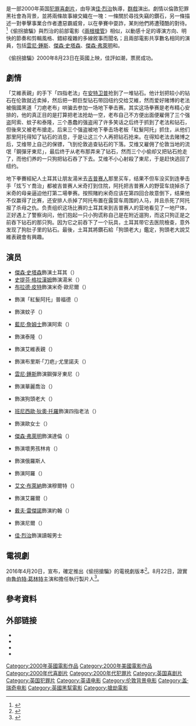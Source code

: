 {{noteTA
|G1=Show
|G2=Movie
}}
{{Infobox film
| name           = 偷拐搶騙
| original_name  = {{lang|en|''Snatch''}}
| image          = Snatch_ver4.jpg
| border         = 
| image_size     =
| caption        = 英国海报
| director       = [[佳·烈治|佳·烈治]]
| producer       = [[马修·沃恩|马修·沃恩]]
| writer         = 佳·烈治
| starring       = [[班尼西歐·狄奧·托羅|班尼西歐·狄奧·托羅]]<br />{{link-en|丹尼斯·法瑞那|Dennis Farina}}<br />{{link-en|亞倫·福德|Alan Ford (actor)}}<br />[[傑森·弗萊明|傑森·弗萊明]]<br />{{link-en|羅比·吉|Robbie Gee}}<br />[[史提芬·格拉漢姆|史提芬·格拉漢姆]]<br />[[藍尼·詹姆士|藍尼·詹姆士]]<br />[[雲尼·鍾斯|雲尼·鍾斯]]<br />[[布拉德·皮特|布拉德·皮特]]<br />{{link-en|瑞德·薛比吉亞|Rade Šerbedžija}}<br />[[傑森·史塔森|傑森·史塔森]]
| music          = {{link-en|約翰·墨菲|John Murphy (composer)}}
| cinematography = 提姆·莫里斯-瓊斯（{{lang|en|Tim Maurice-Jones}}）
| editing        = {{link-en|喬恩·哈里斯|Jon Harris (director)}}
| studio         = [[佳·烈治|SKA Films]]
| distributor    = [[哥伦比亚电影公司|哥伦比亚电影公司]]（英國）<br />[[幕寶電影公司|幕寶電影公司]]（美國）
| released       = {{Film date|df=y|2000|08|23|英國|2001|01|19|美國}}
| runtime        = 102分钟<ref>{{Cite web |url = https://www.bbfc.co.uk/releases/snatch-5 |title = SNATCH |publisher = British Board of Film Classification |language = en |accessdate = 2018-10-31 |archive-date = 2020-10-22 |archive-url = https://web.archive.org/web/20201022103952/https://www.bbfc.co.uk/releases/snatch-5 |dead-url = no }}</ref>
| country        = 英国<br />美國<ref>{{Cite web |url = https://www.bfi.org.uk/films-tv-people/4ce2b83954500 |title = Snatch (2000) |publisher = British Film Institute |language = en |accessdate = 2018-10-31 |archive-date = 2020-10-26 |archive-url = https://web.archive.org/web/20201026112054/https://www2.bfi.org.uk/films-tv-people/4ce2b83954500 |dead-url = no }}</ref>
| language       = 英语
| budget         = 1000萬美元
| gross          = 8355萬美元<ref>{{cite web |url=http://www.boxofficemojo.com/movies/?id=snatch.htm |title=Snatch (2000) |publisher=Box Office Mojo |date= |accessdate=2010-03-28 |archive-date=2019-10-08 |archive-url=https://web.archive.org/web/20191008191428/https://www.boxofficemojo.com/movies/?id=snatch.htm |dead-url=no }}</ref>
| cn_name        = 偷拐抢骗
| hk_name        = 邊個夠我薑
| tw_name        = 偷拐搶騙
|}}

{{作品名稱|name=''Snatch''|hk=邊個夠我薑|tw=偷拐搶騙|equiv-cn=tw}}是一部2000年英国[[犯罪片|犯罪]][[喜劇片|喜劇片]]，由导演[[佳·烈治|佳·烈治]]執導，[[群戲|群戲]]演出。劇情以倫敦犯罪黑社會為背景，並將兩條故事線交織在一塊：一條關於尋找失竊的鑽石，另一條描述一對拳擊事業合作者遭惡霸威脅，以在拳賽中耍詐，某則他們將遭殘酷的對待。<ref>{{Cite web |url=http://www.reelviews.net/php_review_template.php?identifier=1358 |title=Snatch |accessdate=2013-07-20 |archive-date=2015-02-27 |archive-url=https://web.archive.org/web/20150227125556/http://www.reelviews.net/php_review_template.php?identifier=1358 |dead-url=no }}</ref>《偷拐搶騙》與烈治的前部電影《[[兩根槍管|兩根槍管]]》相似，以動感十足的導演方向、明快的節奏和剪輯風格、錯綜複雜的多線敘事而聞名；且兩部電影共享數名相同的演員，包括[[雲尼·鍾斯|雲尼·鍾斯]]、[[傑森·史塔森|傑森·史塔森]]、[[傑森·弗萊明|傑森·弗萊明]]和{{link-en|亞倫·福德|Alan Ford (actor)}}。

《偷拐搶騙》2000年8月23日在英國上映，佳評如潮，票房成功。

== 劇情 ==
「艾維表親」的手下「四指老法」在[[安特卫普|安特卫普]]抢到了一堆钻石。他计划把较小的钻石在伦敦就近卖掉，然后把一颗巨型钻石带回纽约交给艾維，然而爱好赌博的老法被俄國黑道「刀疤老布」哄骗去参加一场地下拳击赛。其实这场拳赛是老布精心安排的，他的真正目的是打算把老法抢劫一空，老布自己不方便出面便雇佣了三个强盗阿索、蚊子和泰隆，三个愚蠢的强盗闹了许多笑话之后终于抓到了老法和钻石，但後來又被老布搶走。后来三个强盗被地下拳击场老板「紅髮阿托」抓住，从他们那里阿托得知了钻石的消息，于是让这三个人再把钻石抢来。在得知老法去赌博之后，艾维带上自己的保镖，飞到伦敦追查钻石的下落。艾维又雇佣了伦敦当地的流氓「鋼彈牙東尼」，最后终于从老布那弄来了钻石，然而三个小偷却又把钻石抢走了，而他们养的一只狗把钻石吞了下去。艾维不小心射殺了東尼，于是赶快逃回了纽约。

地下拳賽經紀人土耳其让朋友湯米去[[愛爾蘭流浪者|吉普赛人]]那里买车，结果不但车没买到连拳击手「炫ㄎㄚ喬治」都被吉普赛人米奇打到住院，阿托把吉普赛人的野营车烧掉杀了米奇的母亲逼迫他打第二場拳赛。按照賭約米奇应该在第四回合故意倒下，结果他不仅赢得了比赛，还安排人杀掉了阿托布置在露营车周围的人马，并且杀死了阿托报了杀母之仇。负责组织这场比赛的土耳其来到吉普赛人的营地看见了一地尸体，正好遇上了警察询问，他们抱起一只小狗谎称自己是在附近遛狗，而这只狗正是之前吞下钻石的那只狗。因为它之前吞下了一个玩具，土耳其带它去医院檢查，意外发现了狗肚子里的钻石。最後，土耳其將鑽石給「狗頭老大」鑑定，狗頭老大說艾維表親會有興趣。

== 演员 ==
* [[傑森·史塔森|傑森·史塔森]]飾演土耳其（{{lang|en|Turkish}}）
* [[史提芬·格拉漢姆|史提芬·格拉漢姆]]飾演湯米（{{lang|en|Tommy}}）
* [[布拉德·皮特|布拉德·皮特]]飾演米奇·歐尼爾（{{lang|en|Mickey O'Neil}}）
* {{link-en|亞倫·福德|Alan Ford (actor)}}飾演「紅髮阿托」普福德（{{lang|en|"Brick Top" Pulford}}）
* {{link-en|羅比·吉|Robbie Gee}}飾演蚊子（{{lang|en|Vinny}}）
* [[藍尼·詹姆士|藍尼·詹姆士]]飾演阿索（{{lang|en|Sol}}）
* {{link-en|阿德 (演員)|Ade (actor)|阿德}}飾演泰隆（{{lang|en|Tyrone}}）
* {{link-en|丹尼斯·法瑞那|Dennis Farina}}飾演艾維表親（{{lang|en|Cousin Avi}}）
* {{link-en|瑞德·薛比吉亞|Rade Šerbedžija}}飾演布里斯·「刀疤」·尤里諾夫（{{lang|en|Boris "The Blade" Yurinov}}）
* [[雲尼·鍾斯|雲尼·鍾斯]]飾演鋼彈牙東尼（{{lang|en|Bullet Tooth Tony}}）
* {{link-en|亞當·福格提|Adam Fogerty}}飾演華麗喬治（{{lang|en|Gorgeous George}}）
* {{link-en|邁克·里德|Mike Reid (actor)}}飾演狗頭老大（{{lang|en|Doug The Head}}）
* [[班尼西歐·狄奧·托羅|班尼西歐·狄奧·托羅]]飾演四指老法（{{lang|en|Franky Four-Fingers}}）
* {{link-en|蘇查·庫薩克|Sorcha Cusack}}飾演歐女士（{{lang|en|Mrs O'Neil}}）
* [[傑森·弗萊明|傑森·弗萊明]]飾演達倫（{{lang|en|Darren}}）
* {{link-en|戈爾迪|Goldie}}飾演壞男孩林肯（{{lang|en|Bad Boy Lincoln}}）
* {{link-en|維利柏·托皮可|Velibor Topić}}飾演俄羅斯人
* {{link-en|山姆·道格拉斯|Sam Douglas}}飾演阿羅（{{lang|en|Rosebud}}）
* [[艾文·布萊納|艾文·布萊納]]飾演穆爾特（{{lang|en|Mullet}}）
* {{link-en|安迪·貝克威|Andy Beckwith}}飾演艾羅爾（{{lang|en|Errol}}）
* [[戴夫·雷傑諾|戴夫·雷傑諾]]飾演約翰（{{lang|en|John}}）
* {{link-en|威廉·貝克|William Beck (actor)}}飾演尼爾（{{lang|en|Neil}}）
* [[佳·烈治|佳·烈治]]飾演讀報男士

== 電視劇 ==
{{main|偷拐搶騙 (電視劇)}}
2016年4月20日，{{link-en|Sony Crackle|Sony Crackle|Crackle}}宣布，確定推出《偷拐搶騙》的電視劇版本<ref>{{cite news|url=http://variety.com/2016/digital/news/crackle-snatch-drama-guy-ritchie-movie-1201757502/|title=Crackle Greenlights ‘Snatch’ Drama Series Based on Guy Ritchie Movie|last=Spangler|first=Todd|work=[[Variety_(magazine)|Variety]]|date=April 20, 2016|accessdate=April 25, 2016|archive-date=2020-11-08|archive-url=https://web.archive.org/web/20201108091124/https://variety.com/2016/digital/news/crackle-snatch-drama-guy-ritchie-movie-1201757502/|dead-url=no}}</ref>。8月22日，證實由[[魯伯特·葛林特|魯伯特·葛林特]]主演和擔任執行製片人<ref>{{cite news|url=http://variety.com/2016/tv/news/snatch-rupert-grint-ed-westwick-tv-show-crackle-1201842215/|title=Rupert Grint to Star in ‘Snatch’ Series from Crackle|last=Prudom|first=Laura|work=Variety|date=August 22, 2016|accessdate=August 22, 2016|archive-date=2020-11-08|archive-url=https://web.archive.org/web/20201108101625/https://variety.com/2016/tv/news/snatch-rupert-grint-ed-westwick-tv-show-crackle-1201842215/|dead-url=no}}</ref>。

==參考資料==
{{reflist}}

==外部链接==
*{{IMDb title|id=0208092}}
*{{Amg movie|220951}}
*{{mojo title|id=snatch}}
* {{douban}}

{{蓋·瑞奇}}
{{馬修·范恩}}
{{Irish Travellers}}
{{DEFAULTSORT:Snatch}}
[[Category:2000年英國電影作品|Category:2000年英國電影作品]]
[[Category:2000年美國電影作品|Category:2000年美國電影作品]]
[[Category:2000年代喜剧片|Category:2000年代喜剧片]]
[[Category:2000年代犯罪片|Category:2000年代犯罪片]]
[[Category:英国喜剧片|Category:英国喜剧片]]
[[Category:英国犯罪片|Category:英国犯罪片]]
[[Category:英语电影|Category:英语电影]]
[[Category:伦敦背景电影|Category:伦敦背景电影]]
[[Category:盖·瑞奇电影|Category:盖·瑞奇电影]]
[[Category:英國黑幫電影|Category:英國黑幫電影]]
[[Category:搶劫電影|Category:搶劫電影]]